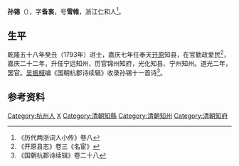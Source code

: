 '''孙锡'''（{{bd|?||?|}}），字'''备衷'''，号'''雪帷'''，浙江仁和人<ref>《历代两浙词人小传》卷八</ref>。

== 生平 ==
乾隆五十八年癸丑（1793年）进士，嘉庆七年任奉天[[开原|开原]]知县，在官勤政爱民<ref>《开原县志》卷三《名宦》</ref>，嘉庆二十二年，升任宁远知州，历官锦州知府，光化知县、宁州知州。道光二年，罢官。[[吴振棫|吴振棫]]编《国朝杭郡诗续辑》收录孙锡十一首诗<ref>《国朝杭郡诗续辑》卷二十八</ref>。

== 参考资料 ==
{{reflist}}

{{乾隆五十八年癸丑科殿試金榜}}

{{Authority control}}

{{DEFAULTSORT:Sun孫}}
[[Category:杭州人|Category:杭州人]]
[[Category:孫姓|X]]
[[Category:清朝知縣|Category:清朝知縣]]
[[Category:清朝知州|Category:清朝知州]]
[[Category:清朝知府|Category:清朝知府]]